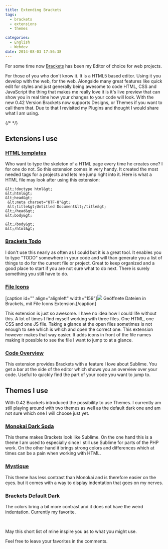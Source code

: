 ```yaml
---
title: Extending Brackets
tags:
  - brackets
  - extensions
  - themes

categories:
  - English
  - Webdev
date: 2014-08-03 17:56:38
---
```


For some time now [Brackets](http://brackets.io/) has been my Editor of choice for web projects.

For those of you who don't know it. It is a HTML5 based editor. Using it you develop with the web, for the web. Alongside many great features like quick edit for styles and just generally being awesome to code HTML, CSS and JavaScript the thing that makes me really love it is it's live preview that can show you in real time how your changes to your code will look. With the new 0.42 Version Brackets now supports Designs, or Themes if you want to call them that. Due to that I revisited my Plugins and thought I would share what I am using.

{/* <!-- more --> */}

## Extensions I use

### [HTML templates](https://github.com/talmand/Brackets-HTML-Templates)

Who want to type the skeleton of a HTML page every time he creates one? I for one do not. So this extension comes in very handy. It created the most needed tags for a projects and lets me jump right into it. Here is what a HTML file may look after using this extension:

```
&lt;!doctype html&gt;
&lt;html&gt;
&lt;head&gt;
 &lt;meta charset="UTF-8"&gt;
 &lt;title&gt;Untitled Document&lt;/title&gt;
&lt;/head&gt;
&lt;body&gt;

&lt;/body&gt;
&lt;/html&gt;
```

### [Brackets Todo](https://github.com/mikaeljorhult/brackets-todo)

I don't use this nearly as often as I could but it is a great tool. It enables you to type "TODO" somewhere in your code and will than generate you a list of things to do for the current file or project. Great to keep organized and a good place to start if you are not sure what to do next. There is surely something you still have to do.

### [File Icons](https://github.com/drewbkoch/Brackets-File-Icons)

[caption id="" align="alignleft" width="159"]![](http://i.gyazo.com/73f9c76e3d61ebf9f2ba43e60521934f.png) Geöffnete Dateien in Brackets, mit File Icons Extension.[/caption]

This extension is just so awesome. I have no idea how I could life without this. A lot of times I find myself working with three files. One HTML, one CSS and one JS file. Taking a glance at the open files sometimes is not enough to see which is which and open the correct one. This extension however makes that way easier. It adds icons in front of the file names making it possible to see the file I want to jump to at a glance.

### [Code Overview](https://github.com/thomasvalera/Brackets-CodeOverview)

This extension provides Brackets with a feature I love about Sublime. You get a bar at the side of the editor which shows you an overview over your code. Useful to quickly find the part of your code you want to jump to.

## Themes I use

With 0.42 Brackets introduced the possibility to use Themes. I currently am still playing around with two themes as well as the default dark one and am not sure which one I will choose just yet.

### [Monokai Dark Soda](https://github.com/rainje/Monokai-Dark-Soda)

This theme makes Brackets look like Sublime. On the one hand this is a theme I am used to especially since I still use Sublime for parts of the PHP work. On the other hand it brings strong colors and differences which at times can be a pain when working with HTML.

### [Mystique](https://bitbucket.org/web2nr/brackets-mystique-theme)

This theme has less contrast than Monokai and is therefore easier on the eyes. but it comes with a way to display indentation that goes on my nerves.

### Brackets Default Dark

The colors bring a bit more contrast and it does not have the weird indentation. Currently my favorite.

&nbsp;

May this short list of mine inspire you as to what you might use.

Feel free to leave your favorites in the comments.
